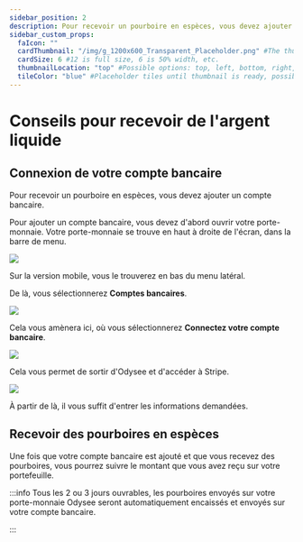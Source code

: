 ---
sidebar_position: 2
description: Pour recevoir un pourboire en espèces, vous devez ajouter un compte bancaire.
sidebar_custom_props:
  faIcon: ""
  cardThumbnail: "/img/g_1200x600_Transparent_Placeholder.png" #The thumbnail on the category card.
  cardSize: 6 #12 is full size, 6 is 50% width, etc.
  thumbnailLocation: "top" #Possible options: top, left, bottom, right, none
  tileColor: "blue" #Placeholder tiles until thumbnail is ready, possible options: blue, cream, darkpurple, lightpurple, mauve, orange, pink, none
---

# Conseils pour recevoir de l'argent liquide

## Connexion de votre compte bancaire

Pour recevoir un pourboire en espèces, vous devez ajouter un compte bancaire.

Pour ajouter un compte bancaire, vous devez d'abord ouvrir votre porte-monnaie. Votre porte-monnaie se trouve en haut à droite de l'écran, dans la barre de menu.

![](/img/fr/Ajouteruncomptebancaire01.png)

Sur la version mobile, vous le trouverez en bas du menu latéral.

De là, vous sélectionnerez **Comptes bancaires**.

![](/img/fr/Ajouteruncomptebancaire02.png)

Cela vous amènera ici, où vous sélectionnerez **Connectez votre compte bancaire**.

![](/img/fr/Ajouteruncomptebancaire03.png)

Cela vous permet de sortir d'Odysee et d'accéder à Stripe.

![](/img/fr/Ajouteruncomptebancaire04.png)

À partir de là, il vous suffit d'entrer les informations demandées.

## Recevoir des pourboires en espèces

Une fois que votre compte bancaire est ajouté et que vous recevez des pourboires, vous pourrez suivre le montant que vous avez reçu sur votre portefeuille.

:::info 
Tous les 2 ou 3 jours ouvrables, les pourboires envoyés sur votre porte-monnaie Odysee seront automatiquement encaissés et envoyés sur votre compte bancaire.

:::
